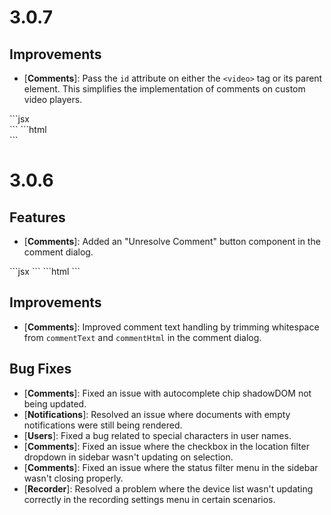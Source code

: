 # 3.0.7

## Improvements

- [**Comments**]: Pass the `id` attribute on either the `<video>` tag or its parent element. This simplifies the implementation of comments on custom video players.


<Tabs>
  <Tab title="React / Next.js">
  ```jsx
    <div id="videoPlayerId">
      <YourVideoPlayerComponent></YourVideoPlayerComponent>
      <VeltCommentPlayerTimeline videoPlayerId="videoPlayerId" totalMediaLength="12"></VeltCommentPlayerTimeline>
      <VeltReactionTool videoPlayerId="videoPlayerId"></VeltReactionTool>
    </div>
    ``` 
  </Tab>
  <Tab title="HTML / Other Frameworks">
    ```html
      <div id="videoPlayerId">
        <your-video-player-component></your-video-player-component>
        <velt-comment-player-timeline video-player-id="videoPlayerId" total-media-length="12"></velt-comment-player-timeline>
        <velt-reaction-tool video-player-id="videoPlayerId"></velt-reaction-tool>
      </div>
    ```
  </Tab>
</Tabs>

# 3.0.6

## Features
- [**Comments**]: Added an "Unresolve Comment" button component in the comment dialog. 

<Tabs>
  <Tab title="React / Next.js">
  ```jsx
  <VeltCommentDialogWireframe.UnresolveButton />
  ```
  </Tab>
  <Tab title="HTML / Other Frameworks">
  ```html
  <velt-comment-dialog-unresolve-button-wireframe>
  </velt-comment-dialog-unresolve-button-wireframe>
  ```
  </Tab>
</Tabs>

## Improvements
- [**Comments**]: Improved comment text handling by trimming whitespace from `commentText` and `commentHtml` in the comment dialog.

## Bug Fixes
- [**Comments**]: Fixed an issue with autocomplete chip shadowDOM not being updated.
- [**Notifications**]: Resolved an issue where documents with empty notifications were still being rendered.
- [**Users**]: Fixed a bug related to special characters in user names.
- [**Comments**]: Fixed an issue where the checkbox in the location filter dropdown in sidebar wasn't updating on selection.
- [**Comments**]: Fixed an issue where the status filter menu in the sidebar wasn't closing properly.
- [**Recorder**]: Resolved a problem where the device list wasn't updating correctly in the recording settings menu in certain scenarios.

